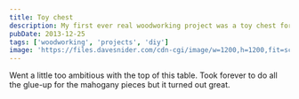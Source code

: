 ```yaml
---
title: Toy chest
description: My first ever real woodworking project was a toy chest for my kids.
pubDate: 2013-12-25
tags: ['woodworking', 'projects', 'diy']
image: 'https://files.davesnider.com/cdn-cgi/image/w=1200,h=1200,fit=scale-down/2024OCT/Ox7cj8jS99AXogqq.jpg'
---
```



Went a little too ambitious with the top of this table. Took forever to do all the glue-up for the mahogany pieces but it turned out great.

<Gallery name="toychest" />
